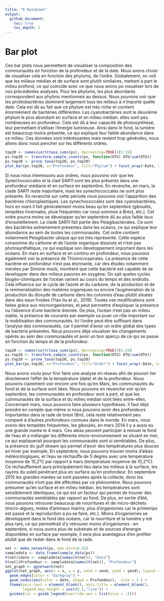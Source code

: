```yaml
---
title: "R Notebook"
output: 
  github_document:
    toc: true
    toc_depth: 2
---
```


# Bar plot
Ces bar plots nous permettent de visualiser la composition des communautés en fonction de la profondeur et de la date. Nous avons choisi de visualiser cela en fonction des phylums, de l'ordre.
Globalement, on voit que les milieux médian et de surface sont plutôt similaires, mettant à part le milieu profond, ce qui coincide avec ce que nous avons pu visualiser lors de nos précédentes analyses.
Pour les phylums, les plus abondants correspondent aux phylims mentionnés au dessus. Nous pouvons voir que les protéobactéries dominent largement tous les milieux à n'importe quelle date. Cela est dû au fait que ce phylum est très riche et contient énormément de bactéries différentes. Les cyanobactéries sont le deuxième phylum le plus abondant en surface et en milieu médian. elles sont peu nombreuses en profondeur. Cela est dû à leur capacité de photosynthèse, leur permettant d'utiliser l'énergie lumineuse. Ainsi dans le fond, la lumière est beaucoup moins présente, ce qui explique leur faible abondance dans ce milieu. 
Ces données sont intéréssantes mais restent trop générales, nous allons donc nous pencher sur les différents ordres. 
```r
top20 <- names(sort(taxa_sums(ps), decreasing=TRUE))[1:20]
ps.top20 <- transform_sample_counts(ps, function(OTU) OTU/sum(OTU))
ps.top20 <- prune_taxa(top20, ps.top20)
plot_bar(ps.top20, x="Profondeur", fill="Phylum") + facet_wrap(~Date, scales="free_x")
```


Si nous nous interessons aux ordres, nous pouvons voir que les Synechococcales et la clad SAR11 sont les plus présents dans une profondeur médiane et en surface en septembre. En revanche, en mars, la clade SAR11 reste majoritaire, mais les synechococcales ne sont plus présente. En revanche sur cette période nous pouvons voir l'apparition des bactéries chloroplastiques. Les synechococcales sont des cyanobactéries, hors en mars il fait généralement moins beau qu'en septembre (giboulés, tempêtes hivernales, pluie fréquentes car nous sommes à Brest, etc.). Cet ordre pourra moins se développer qu'en septembre dû au plus faible taux d'ensoleillement. La clade SAR11 fait partie des Pelagibacteriales. Ce sont des bactéries extremement présentes dans les océans, ce qui explique leur abondance au sein de toutes les communautés. Cet ordre contient notamment Pelagibacter ubique qui est très représenté. Cette espèce consomme du carbone et de l'azote organique dissouts et n'est pas photosynthétique, ce qui explique son developpement important dans les océans.
En mars en surface et en continu en profondeur, nous pouvons également voir la présence de Thiomicrospirales. La présence de cette bactérie en profondeur n'est pas étonnante, car des études notamment menées par Simone muck, montrent que cette bactérie est capable de se developper dans des milieux pauvres en oxygène. On sait queles cycles biogéo-chimiques de l'océan varient au cours du temps et des endroits. Cela influence sur le cycle de l'azote et du carbone, de la production et de la remineralisation des matières organiques ou encore l'augmenation de la production du dioxyde de carbone dans les colonnes d'eau plutôt situées dans des eaux froides (Yian liu et al., 2019). Toutes ces modifications sont faites grâce aux microorganismes, et peut permettre d'expliquer la présence ou l'absence d'une bactérie donnée. De plus, l'océan n'est pas un milieu stable, la présence de courants par exemple va jouer un rôle important sur la mobilisation des communautés.
Ici l'ordre peut être suffisant dans l'analyse des communautés, car il permet d'avoir un ordre global des types de bactérie présentes. Nous pouvons déjà visualiser les changements opérés au sein des communautés et avoir un bon aperçu de ce qui se passe en fonction du temps et de la profondeur.
```r
top20 <- names(sort(taxa_sums(ps), decreasing=TRUE))[1:20]
ps.top20 <- transform_sample_counts(ps, function(OTU) OTU/sum(OTU))
ps.top20 <- prune_taxa(top20, ps.top20)
plot_bar(ps.top20, x="Profondeur", fill="Order") + facet_wrap(~Date, scales="free_x")
```
Nous avons voulu pour finir faire une analyse en réseau afin de pouvoir lier directement l'effet de la température (date) et de la profondeur. Nous pouvons clairement voir encore une fois qu'en Mars, les communautés du fond et de la surface sont liées. Nous pouvons en revanche voir qu'en septembre, les communautés en profondeur sont a part, et que les communautés de la surface et du milieu médian sont liées entre-elles. Concernant mars, nous pouvons faire plusieurs hypothèses. Il faut déjà prendre en compte que même si nous pouvons avoir des profondeurs importantes dans la rade de brest (8m), cela reste relativement peu comparé à d'autres profondeurs connues dans le monde. En mars, nous avons des tempètes fréquentes, les giboulés, en mars 2014 il y a aussi eu une grande marée le 4 mars. Ces aléas peuvent participer à remuer le fond de l'eau et a mélanger les différents micro-environnement se situant en mer, ce qui expliquerait pourquoi les communautés sont si semblables. De plus, la présence du gulf stream qui permet d'avoir des températures plus douces en hiver par exemple. 
En septembre, nous pouvons trouver moins d'aléas météorologiques, et l'eau se réchauffe de 5 degrès avec une température moyenne de 15,2°C par rapport à mars (température moyenne de 10,2°C). Ce réchauffement aura principalement lieu dans les milieux à la surface, les rayons du soleil pénétrant plus en surface qu'en profondeur. En septembre 2015 les grandes marées se sont passées après la collecte, donc les communautés n'ont pas été afféctées par ce phénomène. Nous pouvons présumer qu'en surface et en milieu médian, les températures sont sensiblement identiques, ce qui est un facteur qui permet de trouver des communautés semblables par rapport au fond. De plus, en sortie d'été, nous pouvons retrouver beaucoup de nourritures et de micro-déchets (micro-algues, restes d'animaux marins, plus d'organismes car le printemps est passé et la reproduction a pu se faire, etc.). Moins d'organismes se développent dans le fond des océans, car la nourriture et la lumière y est plus rare, ce qui permettrait d'y retrouver moins d'organismes : en septembre, si nous avons plus de substrats et de sources d'energie disponibles en surface par exemple, il sera plus avantageux d'en profiter plutôt que de rester dans le fond de la rade. 
```r
net <- make_network(ps, max.dist=0.35)
sampledata <- data.frame(sample_data(ps))
V(net)$date <- sampledata[names(V(net)), "Date"]
V(net)$Profondeur <- sampledata[names(V(net)), "Profondeur"]
net_graph <- ggnetwork(net)
ggplot(net_graph, aes(x = x, y = y, xend = xend, yend = yend), layout = "fruchtermanreingold") +
  geom_edges(color = "darkgray") +
  geom_nodes(aes(color = date, shape = Profondeur),  size = 3 ) +
  theme(axis.text = element_blank(), axis.title = element_blank(),
        legend.key.height = unit(0.5,"line")) +
  guides(col = guide_legend(override.aes = list(size = .5)))
```
